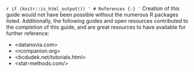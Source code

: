 `r if (knitr::is_html_output()) '
# References {-}
'`
Creation of this guide would not have been possible without the numerous R packages listed.  Additionally, the following guides and open resources contributed to the completion of this guide, and are great resources to have available for further reference:

  - <datanovia.com>
  - <rcompanion.org>
  - <bcdudek.net/tutorials.html>
  - <stat-methods.com/>
  